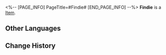 <%-- [PAGE_INFO]
PageTitle=#Findie#
[END_PAGE_INFO] --%>
{{Item Infobox
|id          = 250125
|image       = Item Findie.png
|type        = 
|invCategory = 
|rarity      = 4
|effect      = 
|description = 
}}
'''Findie''' is a [[Item]].

==Other Languages==
{{Other Languages
|en   = Findie
|zhs  = 查宝
|zht  = 查寶
|ja   = チャーリー
|ko   = 파인디
|es   = Buscacosas
|fr   = Trouve-tout
|ru   = Находюша
|th   = Findie
|vi   = Bảo Vật Dò Tìm
|de   = Findie
|id   = Findie
|pt   = Achão
}}

==Change History==
{{Change History|2.0}}
